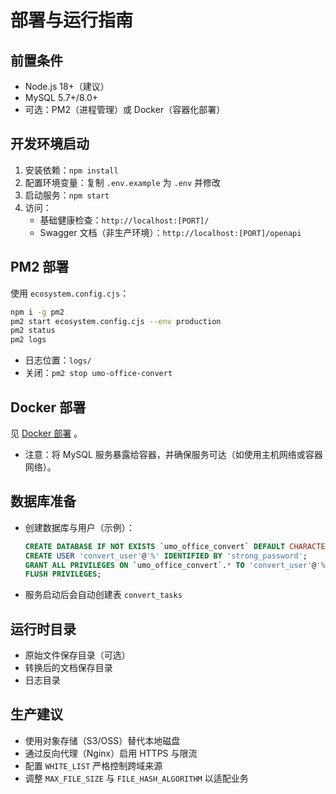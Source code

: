 # 部署与运行指南

## 前置条件

- Node.js 18+（建议）
- MySQL 5.7+/8.0+
- 可选：PM2（进程管理）或 Docker（容器化部署）

## 开发环境启动

1. 安装依赖：`npm install`
2. 配置环境变量：复制 `.env.example` 为 `.env` 并修改
3. 启动服务：`npm start`
4. 访问：
   - 基础健康检查：`http://localhost:[PORT]/`
   - Swagger 文档（非生产环境）：`http://localhost:[PORT]/openapi`

## PM2 部署

使用 `ecosystem.config.cjs`：

```bash
npm i -g pm2
pm2 start ecosystem.config.cjs --env production
pm2 status
pm2 logs
```

- 日志位置：`logs/`
- 关闭：`pm2 stop umo-office-convert`

## Docker 部署

见 [Docker 部署](./docker) 。

- 注意：将 MySQL 服务暴露给容器，并确保服务可达（如使用主机网络或容器网络）。

## 数据库准备

- 创建数据库与用户（示例）：
  ```sql
  CREATE DATABASE IF NOT EXISTS `umo_office_convert` DEFAULT CHARACTER SET utf8mb4;
  CREATE USER 'convert_user'@'%' IDENTIFIED BY 'strong_password';
  GRANT ALL PRIVILEGES ON `umo_office_convert`.* TO 'convert_user'@'%';
  FLUSH PRIVILEGES;
  ```
- 服务启动后会自动创建表 `convert_tasks`

## 运行时目录

- 原始文件保存目录（可选）
- 转换后的文档保存目录
- 日志目录

## 生产建议

- 使用对象存储（S3/OSS）替代本地磁盘
- 通过反向代理（Nginx）启用 HTTPS 与限流
- 配置 `WHITE_LIST` 严格控制跨域来源
- 调整 `MAX_FILE_SIZE` 与 `FILE_HASH_ALGORITHM` 以适配业务
